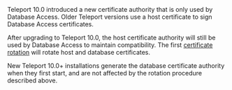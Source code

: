 <Admonition type="note" title="Certificate Rotation">
  Teleport 10.0 introduced a new certificate authority that is only used by Database Access.
  Older Teleport versions use a host certificate to sign Database Access certificates.

After upgrading to Teleport 10.0, the host certificate authority will still be used by Database Access to maintain compatibility.
  The first [certificate rotation](../../setup/operations/ca-rotation.mdx) will rotate host and database certificates.

New Teleport 10.0+ installations generate the database certificate authority when they first start, and are not affected
  by the rotation procedure described above.
</Admonition>

